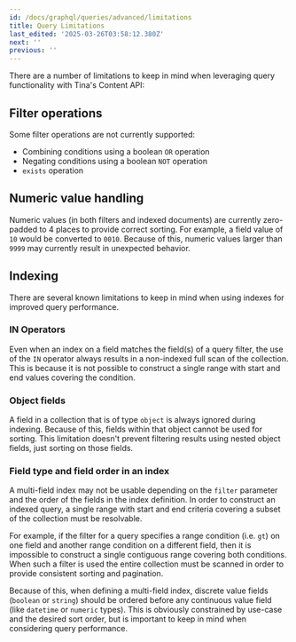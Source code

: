 ```yaml
---
id: /docs/graphql/queries/advanced/limitations
title: Query Limitations
last_edited: '2025-03-26T03:58:12.380Z'
next: ''
previous: ''
---
```


There are a number of limitations to keep in mind when leveraging query functionality with Tina's Content API:

## Filter operations

Some filter operations are not currently supported:

* Combining conditions using a boolean `OR` operation
* Negating conditions using a boolean `NOT` operation
* `exists` operation

## Numeric value handling

Numeric values (in both filters and indexed documents) are currently zero-padded to 4 places to provide correct sorting. For example, a field value of `10` would be converted to `0010`. Because of this, numeric values larger than `9999` may currently result in unexpected behavior.

## Indexing

There are several known limitations to keep in mind when using indexes for improved query performance.

### IN Operators

Even when an index on a field matches the field(s) of a query filter, the use of the `IN` operator always results in a non-indexed full scan of the collection. This is because it is not possible to construct a single range with start and end values covering the condition.

### Object fields

A field in a collection that is of type `object` is always ignored during indexing. Because of this, fields within that object cannot be used for sorting. This limitation doesn't prevent filtering results using nested object fields, just sorting on those fields.

### Field type and field order in an index

A multi-field index may not be usable depending on the `filter` parameter and the order of the fields in the index definition. In order to construct an indexed query, a single range with start and end criteria covering a subset of the collection must be resolvable.

For example, if the filter for a query specifies a range condition (i.e. `gt`) on one field and another range condition on a different field, then it is impossible to construct a single contiguous range covering both conditions. When such a filter is used the entire collection must be scanned in order to provide consistent sorting and pagination.

Because of this, when defining a multi-field index, discrete value fields (`boolean` or `string`) should be ordered before any continuous value field (like `datetime` or `numeric` types). This is obviously constrained by use-case and the desired sort order, but is important to keep in mind when considering query performance.

